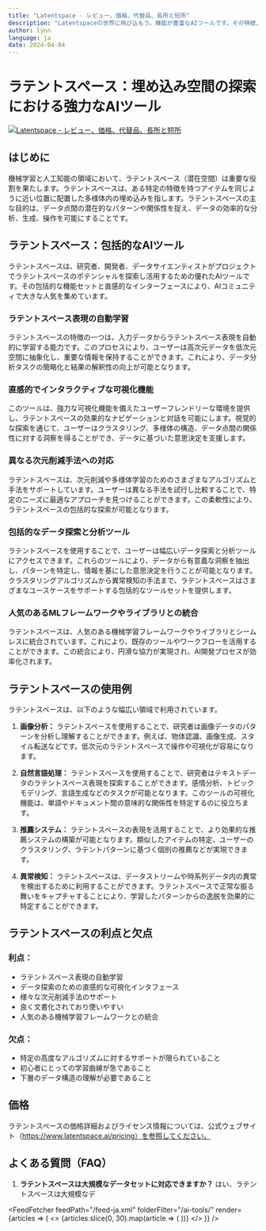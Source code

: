 ```yaml
---
title: "Latentspace - レビュー、価格、代替品、長所と短所"
description: "Latentspaceの世界に飛び込もう。機能が豊富なAIツールです。その特徴、価格、そしてどのようにインパクトを与えているかを学びましょう。見逃さないでください！"
author: lynn
language: ja
date: 2024-04-04
---
```

        
# ラテントスペース：埋め込み空間の探索における強力なAIツール


<BlogHeader />


[![Latentspace - レビュー、価格、代替品、長所と短所](/ai-tools/latentspace.png)](https://en.wikipedia.org/wiki/Latent_space)


## はじめに

機械学習と人工知能の領域において、ラテントスペース（潜在空間）は重要な役割を果たします。ラテントスペースは、ある特定の特徴を持つアイテムを同じように近い位置に配置した多様体内の埋め込みを指します。ラテントスペースの主な目的は、データ点間の潜在的なパターンや関係性を捉え、データの効率的な分析、生成、操作を可能にすることです。

## ラテントスペース：包括的なAIツール

ラテントスペースは、研究者、開発者、データサイエンティストがプロジェクトでラテントスペースのポテンシャルを探索し活用するための優れたAIツールです。その包括的な機能セットと直感的なインターフェースにより、AIコミュニティで大きな人気を集めています。

### ラテントスペース表現の自動学習

ラテントスペースの特徴の一つは、入力データからラテントスペース表現を自動的に学習する能力です。このプロセスにより、ユーザーは高次元データを低次元空間に抽象化し、重要な情報を保持することができます。これにより、データ分析タスクの簡略化と結果の解釈性の向上が可能となります。

### 直感的でインタラクティブな可視化機能

このツールは、強力な可視化機能を備えたユーザーフレンドリーな環境を提供し、ラテントスペースの効果的なナビゲーションと対話を可能にします。視覚的な探索を通じて、ユーザーはクラスタリング、多様体の構造、データ点間の関係性に対する洞察を得ることができ、データに基づいた意思決定を支援します。

### 異なる次元削減手法への対応

ラテントスペースは、次元削減や多様体学習のためのさまざまなアルゴリズムと手法をサポートしています。ユーザーは異なる手法を試行し比較することで、特定のニーズに最適なアプローチを見つけることができます。この柔軟性により、ラテントスペースの包括的な探索が可能となります。

### 包括的なデータ探索と分析ツール

ラテントスペースを使用することで、ユーザーは幅広いデータ探索と分析ツールにアクセスできます。これらのツールにより、データから有意義な洞察を抽出し、パターンを特定し、情報を基にした意思決定を行うことが可能となります。クラスタリングアルゴリズムから異常検知の手法まで、ラテントスペースはさまざまなユースケースをサポートする包括的なツールセットを提供します。

### 人気のあるMLフレームワークやライブラリとの統合

ラテントスペースは、人気のある機械学習フレームワークやライブラリとシームレスに統合されています。これにより、既存のツールやワークフローを活用することができます。この統合により、円滑な協力が実現され、AI開発プロセスが効率化されます。

## ラテントスペースの使用例

ラテントスペースは、以下のような幅広い領域で利用されています。

1. **画像分析：** ラテントスペースを使用することで、研究者は画像データのパターンを分析し理解することができます。例えば、物体認識、画像生成、スタイル転送などです。低次元のラテントスペースで操作や可視化が容易になります。

2. **自然言語処理：** ラテントスペースを使用することで、研究者はテキストデータのラテントスペース表現を探索することができます。感情分析、トピックモデリング、言語生成などのタスクが可能となります。このツールの可視化機能は、単語やドキュメント間の意味的な関係性を特定するのに役立ちます。

3. **推薦システム：** ラテントスペースの表現を活用することで、より効果的な推薦システムの構築が可能となります。類似したアイテムの特定、ユーザーのクラスタリング、ラテントパターンに基づく個別の推薦などが実現できます。

4. **異常検知：** ラテントスペースは、データストリームや時系列データ内の異常を検出するために利用することができます。ラテントスペースで正常な振る舞いをキャプチャすることにより、学習したパターンからの逸脱を効果的に特定することができます。

## ラテントスペースの利点と欠点

### 利点：
- ラテントスペース表現の自動学習
- データ探索のための直感的な可視化インタフェース
- 様々な次元削減手法のサポート
- 良く文書化されており使いやすい
- 人気のある機械学習フレームワークとの統合

### 欠点：
- 特定の高度なアルゴリズムに対するサポートが限られていること
- 初心者にとっての学習曲線が急であること
- 下層のデータ構造の理解が必要であること

## 価格

ラテントスペースの価格詳細およびライセンス情報については、公式ウェブサイト（https://www.latentspace.ai/pricing）を参照してください。

## よくある質問（FAQ）

1. **ラテントスペースは大規模なデータセットに対応できますか？**
   はい、ラテントスペースは大規模なデ


<AdComponent />


<FeedFetcher feedPath="/feed-ja.xml" folderFilter="/ai-tools/" render={articles => (
    <>
        <Cards>
            {articles.slice(0, 30).map(article => (
                <Card key={article.link} title={article.title} href={article.link} />
            ))}
        </Cards>
    </>
)} />
